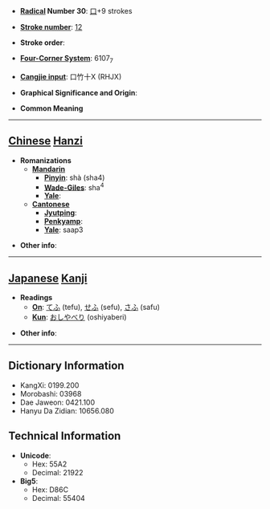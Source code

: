 * '''[[Wiktionary:Chinese radical index| Radical]] Number 30''': [[Wiktionary:Chinese radical index 口|口]]+9 strokes

* '''[[Wiktionary:Chinese total strokes index|Stroke number]]''': [[Wiktionary:Chinese total strokes index 12|12]]

* '''Stroke order''': 

* '''[[Wiktionary:Chinese four corner index|Four-Corner System]]''': 6107<sub>7</sub>

* '''[[Wiktionary:Chinese Cangjie index|Cangjie input]]''': 口竹十X (RHJX)

* '''Graphical Significance and Origin''': 

* '''Common Meaning'''

----

== [[Chinese]] [[Hanzi]] ==

* '''Romanizations'''
** '''[[Mandarin]]'''
*** '''[[Pinyin]]''': shà (sha4)
*** '''[[Wade-Giles]]''': sha<sup>4</sup>
*** '''[[Yale]]''': 
** '''[[Cantonese]]'''
*** '''[[Jyutping]]''':
*** '''[[Penkyamp]]''': 
*** '''[[Yale]]''': saap3

* '''Other info''': 

----

== [[Japanese]] [[Kanji]] ==

* '''Readings'''
** '''[[On]]''': [[てふ]] (tefu), [[せふ]] (sefu), [[さふ]] (safu)
** '''[[Kun]]''': [[おしやべり]] (oshiyaberi)

* '''Other info''':  

----

== Dictionary Information ==

* KangXi: 0199.200
* Morobashi: 03968
* Dae Jaweon: 0421.100
* Hanyu Da Zidian: 10656.080

== Technical Information ==

* '''Unicode''':
** Hex: 55A2
** Decimal: 21922
* '''Big5''':
** Hex: D86C
** Decimal: 55404